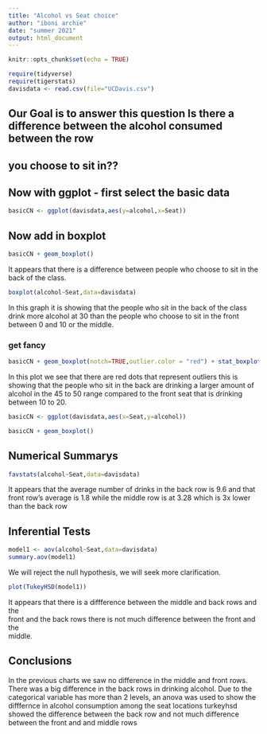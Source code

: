 ```yaml
---
title: "Alcohol vs Seat choice"
author: "iboni archie"
date: "summer 2021"
output: html_document
---
```


```r
knitr::opts_chunk$set(echo = TRUE)
```

```r
require(tidyverse)
require(tigerstats)
davisdata <- read.csv(file="UCDavis.csv")
```
## Our Goal is to answer this question Is there a difference between the alcohol consumed between the row
## you choose to sit in??

## Now with ggplot - first select the basic data

```r
basicCN <- ggplot(davisdata,aes(y=alcohol,x=Seat))
```
## Now add in boxplot

```r
basicCN + geom_boxplot()
```

It appears that there is a difference between people who choose to sit in the     
back of the class.    

 
```r
boxplot(alcohol~Seat,data=davisdata)
```

In this graph it is showing that the people who sit in the back of the class     
drink more alcohol at 30 than the people who choose to sit in the front between   0 and 10 or the middle.    
  
### get fancy  

```r
basicCN + geom_boxplot(notch=TRUE,outlier.color = "red") + stat_boxplot(geom ='errorbar') + labs(title="Fancy notch boxplot \n with 2 lines")
```

In this plot we see that there are red dots that represent outliers this is       showing that the people who sit in the back are drinking a larger amount of     alcohol in the 45 to 50 range compared to the front seat that is drinking   
between 10 to 20.    

```r
basicCN <- ggplot(davisdata,aes(x=Seat,y=alcohol))

basicCN + geom_boxplot()
```
 


## Numerical Summarys 

```r
favstats(alcohol~Seat,data=davisdata)
```


It appears that the average number of drinks in the back row is 9.6 and that     
front row's average is 1.8 while the middle row is at 3.28 which is 3x lower     
than the back row    




## Inferential Tests

```r
model1 <- aov(alcohol~Seat,data=davisdata)
summary.aov(model1)
```

We will reject the null hypothesis, we will seek more clarification.  


```r
plot(TukeyHSD(model1))
```


It appears that there is a diffference between the middle and back rows and the  
front and the back rows there is not much difference between the front and the  
middle.  

## Conclusions

In the previous charts we saw no difference in the middle and front rows.  
There was a big difference in the back rows in drinking alcohol. Due to the categorical variable has more than 2 levels, an anova was used to show the difffernce in alcohol consumption among the seat locations turkeyhsd showed the
difference between the back row and not much difference between the front and 
and middle rows

